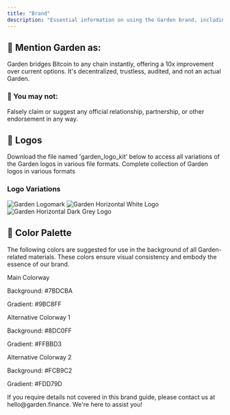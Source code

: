 ```yaml
---
title: "Brand"
description: "Essential information on using the Garden brand, including logos, color palettes, and social media handles"
---
```


## 📌 Mention Garden as:

<Note>
Garden bridges Bitcoin to any chain instantly, offering a 10x improvement over current options. It's decentralized, trustless, audited, and not an actual Garden.
</Note>

### 🚫 You may not:

Falsely claim or suggest any official relationship, partnership, or other endorsement in any way.

## 🌸 Logos

<Note>
Download the file named 'garden_logo_kit' below to access all variations of the Garden logos in various file formats.
</Note>

<CardGroup cols={1}>
  <Card title="Garden Logo Kit" href="/images/garden_logos.zip">
    Complete collection of Garden logos in various formats
  </Card>
</CardGroup>

### Logo Variations

<Frame>
  <img src="/images/garden_logomark.svg" alt="Garden Logomark" />
</Frame>

<Frame>
  <img src="/images/garden_horizontal_white.svg" alt="Garden Horizontal White Logo" />
</Frame>

<Frame>
  <img src="/images/garden_horizontal_darkgrey.svg" alt="Garden Horizontal Dark Grey Logo" />
</Frame>

## 🎨 Color Palette

<Note>
The following colors are suggested for use in the background of all Garden-related materials. These colors ensure visual consistency and embody the essence of our brand.
</Note>

 <div style={{ display: "flex", gap: "20px", flexWrap: "wrap", justifyContent: "center" }}>
      <div style={{ textAlign: "center", margin: "10px" }}>
        <div 
          style={{ 
            width: "200px", 
            height: "120px", 
            background: "linear-gradient(135deg, #7BDCBA, #9BC8FF)",
            borderRadius: "8px",
            marginBottom: "10px"
          }}
        />
        <p style={{ fontWeight: "bold", margin: "5px 0" }}>Main Colorway</p>
        <p style={{ margin: "2px 0", fontSize: "14px" }}>Background: #7BDCBA</p>
        <p style={{ margin: "2px 0", fontSize: "14px" }}>Gradient: #9BC8FF</p>
      </div>
      <div style={{ textAlign: "center", margin: "10px" }}>
        <div 
          style={{ 
            width: "200px", 
            height: "120px", 
            background: "linear-gradient(135deg, #8DC0FF, #FFBBD3)",
            borderRadius: "8px",
            marginBottom: "10px"
          }}
        />
        <p style={{ fontWeight: "bold", margin: "5px 0" }}>Alternative Colorway 1</p>
        <p style={{ margin: "2px 0", fontSize: "14px" }}>Background: #8DC0FF</p>
        <p style={{ margin: "2px 0", fontSize: "14px" }}>Gradient: #FFBBD3</p>
      </div>
      <div style={{ textAlign: "center", margin: "10px" }}>
        <div 
          style={{ 
            width: "200px", 
            height: "120px", 
            background: "linear-gradient(135deg, #FCB9C2, #FDD79D)",
            borderRadius: "8px",
            marginBottom: "10px"
          }}
        />
        <p style={{ fontWeight: "bold", margin: "5px 0" }}>Alternative Colorway 2</p>
        <p style={{ margin: "2px 0", fontSize: "14px" }}>Background: #FCB9C2</p>
        <p style={{ margin: "2px 0", fontSize: "14px" }}>Gradient: #FDD79D</p>
      </div>
    </div>

<Tip>
If you require details not covered in this brand guide, please contact us at hello@garden.finance. We're here to assist you!
</Tip> 